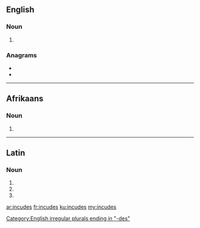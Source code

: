 ==English==

===Noun===
{{head|en}}

# {{plural of|incus}}

===Anagrams===
* {{l|en|incused}}
* {{l|en|induces}}

[[Category:English irregular plurals ending in "-des"]]

----

==Afrikaans==

===Noun===
{{head|af}}

# {{plural of|lang=af|incus}}

----

==Latin==

===Noun===
{{la-noun-form|incūdēs}}

# {{inflection of|incūs||nom|p|lang=la}}
# {{inflection of|incūs||acc|p|lang=la}}
# {{inflection of|incūs||voc|p|lang=la}}

[[ar:incudes]]
[[fr:incudes]]
[[ku:incudes]]
[[my:incudes]]
